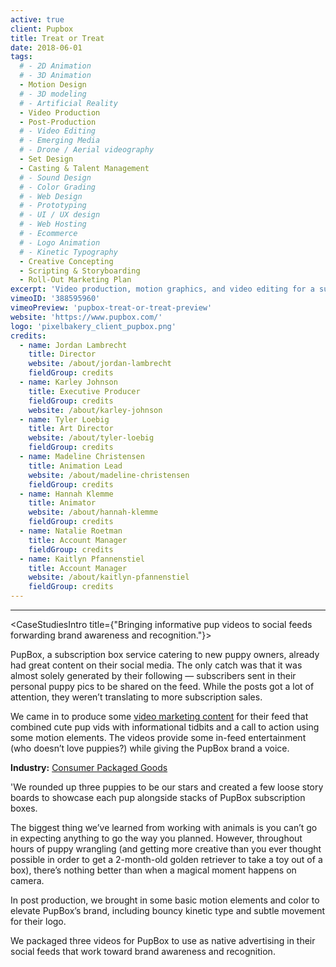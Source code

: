 ```yaml
---
active: true
client: Pupbox
title: Treat or Treat
date: 2018-06-01
tags:
  # - 2D Animation
  # - 3D Animation
  - Motion Design
  # - 3D modeling
  # - Artificial Reality
  - Video Production
  - Post-Production
  # - Video Editing
  # - Emerging Media
  # - Drone / Aerial videography
  - Set Design
  - Casting & Talent Management
  # - Sound Design
  # - Color Grading
  # - Web Design
  # - Prototyping
  # - UI / UX design
  # - Web Hosting
  # - Ecommerce
  # - Logo Animation
  # - Kinetic Typography
  - Creative Concepting
  - Scripting & Storyboarding
  - Roll-Out Marketing Plan
excerpt: 'Video production, motion graphics, and video editing for a subscription CPG (Consumer Packaged Goods) brand.'
vimeoID: '388595960'
vimeoPreview: 'pupbox-treat-or-treat-preview'
website: 'https://www.pupbox.com/'
logo: 'pixelbakery_client_pupbox.png'
credits:
  - name: Jordan Lambrecht
    title: Director
    website: /about/jordan-lambrecht
    fieldGroup: credits
  - name: Karley Johnson
    title: Executive Producer
    fieldGroup: credits
    website: /about/karley-johnson
  - name: Tyler Loebig
    title: Art Director
    website: /about/tyler-loebig
    fieldGroup: credits
  - name: Madeline Christensen
    title: Animation Lead
    website: /about/madeline-christensen
    fieldGroup: credits
  - name: Hannah Klemme
    title: Animator
    website: /about/hannah-klemme
    fieldGroup: credits
  - name: Natalie Roetman
    title: Account Manager
    fieldGroup: credits
  - name: Kaitlyn Pfannenstiel
    title: Account Manager
    website: /about/kaitlyn-pfannenstiel
    fieldGroup: credits
---
```


---

<CaseStudiesIntro title={"Bringing informative pup videos to social feeds forwarding brand awareness and recognition."}>

PupBox, a subscription box service catering to new puppy owners, already had great content on their social media. The only catch was that it was almost solely generated by their following — subscribers sent in their personal puppy pics to be shared on the feed. While the posts got a lot of attention, they weren’t translating to more subscription sales.

We came in to produce some [video marketing content](/services/video-production) for their feed that combined cute pup vids with informational tidbits and a call to action using some motion elements. The videos provide some in-feed entertainment (who doesn’t love puppies?) while giving the PupBox brand a voice.

**Industry:** [Consumer Packaged Goods](/industries/cpg-video-production)

</CaseStudiesIntro>
<CaseStudiesDescription textColor={'cream'} bgColor={'pink-lighter'} headerColor={'pink'} header={'Process'}>

'We rounded up three puppies to be our stars and created a few loose story boards to showcase each pup alongside stacks of PupBox subscription boxes.

The biggest thing we’ve learned from working with animals is you can’t go in expecting anything to go the way you planned. However, throughout hours of puppy wrangling (and getting more creative than you ever thought possible in order to get a 2-month-old golden retriever to take a toy out of a box), there’s nothing better than when a magical moment happens on camera.

In post production, we brought in some basic motion elements and color to elevate PupBox’s brand, including bouncy kinetic type and subtle movement for their logo.

We packaged three videos for PupBox to use as native advertising in their social feeds that work toward brand awareness and recognition.

</CaseStudiesDescription>
